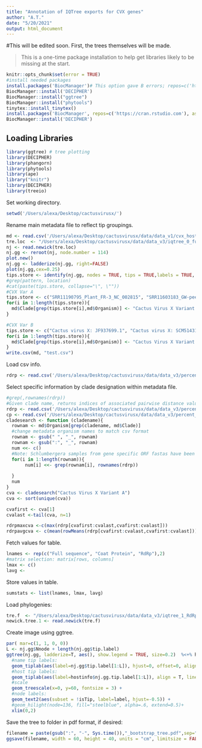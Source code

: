 ```yaml
---
title: "Annotation of IQTree exports for CVX genes"
author: "A.T."
date: "5/20/2021"
output: html_document
---
```

#This will be edited soon. First, the trees themselves will be made.

> This is a one-time package installation to help get libraries likely to be missing at the start.

```r
knitr::opts_chunk$set(error = TRUE)
#install needed packages
install.packages('BiocManager')# This option gave B errors; repos=c('https://cran.rstudio.com'), ask=F)
BiocManager::install('DECIPHER')
BiocManager::install("ggtree")
BiocManager::install("phytools")
tinytex::install_tinytex()
install.packages('BiocManager', repos=c('https://cran.rstudio.com'), ask=FALSE)
BiocManager::install('DECIPHER')
```

## Loading Libraries

```r
library(ggtree) # tree plotting
library(DECIPHER)
library(phangorn)
library(phytools)
library(ape)
library("knitr")
library(DECIPHER)
library(treeio)

```
Set working directory.
```r
setwd('/Users/alexa/Desktop/cactusvirusx/')
```

Rename main metadata file to reflect tip groupings.
```r
md <- read.csv('/Users/alexa/Desktop/cactusvirusx/data/data_v1/cvx_hostdata_v4.csv', stringsAsFactors = FALSE)
tre.loc  <- "/Users/alexa/Desktop/cactusvirusx/data/data_v3/iqtree_0_full-aln_names/0_full-aln_names.fasta.nwk"
nj <- read.newick(tre.loc)
nj.gg <- reroot(nj, node.number = 114)
plot.new()
nj.gg <- ladderize(nj.gg, right=FALSE)
plot(nj.gg,cex=0.25)
tips.store <- identify(nj.gg, nodes = TRUE, tips = TRUE,labels = TRUE, quiet = FALSE)$tips
#grep(pattern, location)
#cat(paste(tips.store, collapse="\", \""))
#CVX Var A
tips.store <- c("SRR11190795_Plant_FR-3_NC_002815", "SRR11603183_GW-peel-2_NC_002815", "SRR11603184_GW-peel-1_NC_002815", "SRR11190801_Plant_DH-2_NC_002815", "SRR11190798_Plant_DH-3_NC_002815", "SRR11190799_Plant_BSJ-3_NC_002815", "SRR11190800_Plant_BSJ-2_NC_002815", "SRR11190791_Plant_BSJ-1_NC_002815", "SRR11603182_GW-peel-3_NC_002815", "SRR11190802_Plant_DH-1_NC_002815", "SRR11190797_Plant_FR-1_NC_002815", "SRR11190796_Plant_FR-2_NC_002815", "Schlumbergera_truncata_19JSF_sty__NC_002815", "Schlumbergera_truncata_15H06__cons", "Schlumbergera_truncata_15H04__cons", "Schlumbergera_truncata_15H03__cons", "SRR11603189_RR-peel-3_NC_002815", "SRR11603190_RR-peel-2_NC_002815", "SRR11603186_RR-pulp-3_NC_002815", "SRR11603191_RR-peel-1_NC_002815", "Cactus_virus_X_LC128411.1", "SRR11603187_RR-pulp-2_NC_002815", "SRR11190792_Plant_BR-3_NC_002815", "SRR11190793_Plant_BR-2_NC_002815", "Cactus_virus_X_AF308158.2", "Cactus_virus_X_KM365479.1")
for(i in 1:length(tips.store)){
  md$Clade[grep(tips.store[i],md$Organism)] <- "Cactus Virus X Variant A"
}

#CVX Var B
tips.store <- c("Cactus virus X: JF937699.1", "Cactus virus X: SCM51431", "Cactus virus X: KM288847.1", "Cactus virus X: KM288846.1")
for(i in 1:length(tips.store)){
  md$Clade[grep(tips.store[i],md$Organism)] <- "Cactus Virus X Variant B"
}
write.csv(md, "test.csv")
```


Load csv info.
```r

rdrp <- read.csv('/Users/alexa/Desktop/cactusvirusx/data/data_v3/percent_seq_id/1_RdRp_perseq.csv', stringsAsFactors = FALSE, row.names = 1)
```
Select specific information by clade designation within metadata file.
```r
#grep(,rownames(rdrp))
#Given clade name, returns indices of associated pairwise distance values within matrix.
rdrp <- read.csv('/Users/alexa/Desktop/cactusvirusx/data/data_v3/percent_seq_id/1_RdRp_perseq.csv', stringsAsFactors = FALSE, row.names = 1)
cp <- read.csv('/Users/alexa/Desktop/cactusvirusx/data/data_v3/percent_seq_id/1_RdRp_perseq.csv', stringsAsFactors = FALSE, row.names = 1)
cladesearch <- function (cladename){
  rownam <- md$Organism[grep(cladename, md$Clade)]
  #change metadata organism names to match csv format
  rownam <- gsub(" ", "_", rownam)
  rownam <- gsub(":", "_", rownam)
  num <<- c()
  #Note: Schlumbergera samples from gene specific ORF fastas have been renamed, which has been reflected in the metadata csv file.
  for(i in 1:length(rownam)){
       num[i] <<- grep(rownam[i], rownames(rdrp))
      
  }
  num
}
cva <- cladesearch("Cactus Virus X Variant A")
cva <- sort(unique(cva))

cvafirst <- cva[1]
cvalast <-tail(cva, n=1)

rdrpmaxcva <-c(max(rdrp[cvafirst:cvalast,cvafirst:cvalast]))
rdrpavgcva <- c(mean(rowMeans(rdrp[cvafirst:cvalast,cvafirst:cvalast])))

```
Fetch values for table.
```r
lnames <- rep(c("Full sequence", "Coat Protein", "RdRp"),2)
#matrix selection: matrix[rows, columns]
lmax <- c()
lavg <-  

```

Store values in table.

```r
sumstats <- list(lnames, lmax, lavg)
```


Load phylogenies:
```r
tre.f  <- "/Users/alexa/Desktop/cactusvirusx/data/data_v3/iqtree_1_RdRp_names/1_RdRp_names.fasta.nwk"
newick.tree.1 <- read.newick(tre.f)
```

Create image using ggtree. 
```r
par( mar=c(1, 1, 0, 0))
L <- nj.gg$Nnode + length(nj.gg$tip.label)
ggtree(nj.gg, ladderize=T, aes(), show.legend = TRUE, size=0.2)  %<+% hostinfo+
  #name tip labels:
  geom_tiplab(aes(label=nj.gg$tip.label[1:L]), hjust=0, offset=0, align=T, linetype = "dotted")+
  #host tip labels:
  geom_tiplab(aes(label=hostinfo$nj.gg.tip.label[1:L]), align = T, linetype = 'blank', na.rm=TRUE, offset=0.3) +
  #scale
  geom_treescale(x=0, y=60, fontsize = 3) +
  #node labels:
  geom_text2(aes(subset = !isTip, label=label, hjust=-0.5)) +
  #geom_hilight(node=136, fill="steelblue", alpha=.6, extend=0.5)+
  xlim(0,2) 

```


Save the tree to folder in pdf format, if desired:
```r
filename = paste(gsub(":", "-", Sys.time()),"_bootstrap_tree.pdf",sep="")
ggsave(filename, width = 60, height = 40, units = "cm", limitsize = FALSE)
```

